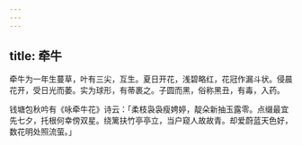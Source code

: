 ```yaml
---
---
---
```

title: 牵牛
---



牵牛为一年生蔓草，叶有三尖，互生。夏日开花，浅碧略红，花冠作漏斗状。侵晨花开，受日光而萎。实为球形，有蒂裹之。子圆而黑，俗称黑丑，有毒，入药。

钱塘包秋吟有《咏牵牛花》诗云：「柔枝袅袅瘦娉婷，靛朵新抽玉露零。点缀最宜先七夕，托根何幸傍双星。绕篱扶竹亭亭立，当户窥人故故青。却爱蔚蓝天色好，数花明处照流萤。」